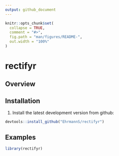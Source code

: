```yaml
---
output: github_document
---
```


<!-- README.md is generated from README.Rmd. Please edit that file -->

```r
knitr::opts_chunk$set(
  collapse = TRUE,
  comment = "#>",
  fig.path = "man/figures/README-",
  out.width = "100%"
)
```

# rectifyr

<!-- badges: start -->
<!-- badges: end -->

## Overview


## Installation

1) Install the latest development version from github:

```r
devtools::install_github("EhrmannS/rectifyr")
```

## Examples

```r
library(rectifyr)
```

